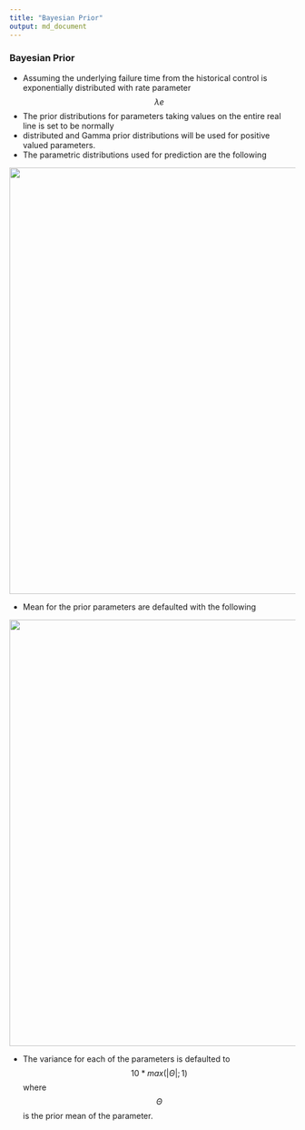 ```yaml
---
title: "Bayesian Prior"
output: md_document
---
```


### Bayesian Prior
  * Assuming the underlying failure time from the historical control is exponentially distributed with rate parameter $$\lambda e$$
  * The prior distributions for parameters taking values on the entire real line is set to be  normally 
  *	distributed and Gamma prior distributions will be used for positive valued parameters.
  * The parametric distributions used for prediction are the following
  
<img src="/people/biostat6/m146014/consult/milestone/images/table_1.png" width="750">
  
  * Mean for the prior parameters are defaulted with the following
  
<img src="/people/biostat6/m146014/consult/milestone/images/table_2.png" width="750">

  * The variance for each of the parameters is defaulted to $$10 * max(\left | \Theta  \right |; 1)$$ where $$\Theta$$ is the prior mean of the parameter.